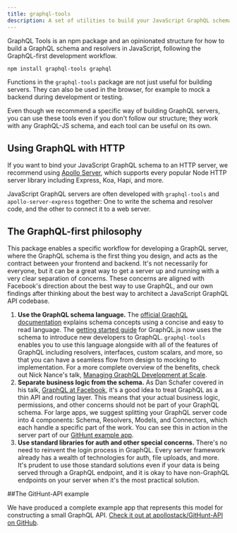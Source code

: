 ```yaml
---
title: graphql-tools
description: A set of utilities to build your JavaScript GraphQL schema in a concise and powerful way.
---
```


GraphQL Tools is an npm package and an opinionated structure for how to build a GraphQL schema and resolvers in JavaScript, following the GraphQL-first development workflow.

```txt
npm install graphql-tools graphql
```

Functions in the `graphql-tools` package are not just useful for building servers. They can also be used in the browser, for example to mock a backend during development or testing.

Even though we recommend a specific way of building GraphQL servers, you can use these tools even if you don't follow our structure; they work with any GraphQL-JS schema, and each tool can be useful on its own.

## Using GraphQL with HTTP

If you want to bind your JavaScript GraphQL schema to an HTTP server, we recommend using [Apollo Server](https://www.apollographql.com/docs/apollo-server/), which supports every popular Node HTTP server library including Express, Koa, Hapi, and more.

JavaScript GraphQL servers are often developed with `graphql-tools` and `apollo-server-express` together: One to write the schema and resolver code, and the other to connect it to a web server.

## The GraphQL-first philosophy

This package enables a specific workflow for developing a GraphQL server, where the GraphQL schema is the first thing you design, and acts as the contract between your frontend and backend. It's not necessarily for everyone, but it can be a great way to get a server up and running with a very clear separation of concerns. These concerns are aligned with Facebook's direction about the best way to use GraphQL, and our own findings after thinking about the best way to architect a JavaScript GraphQL API codebase.

1. **Use the GraphQL schema language.** The [official GraphQL documentation](http://graphql.org/learn/schema/) explains schema concepts using a concise and easy to read language. The [getting started guide](http://graphql.org/graphql-js/) for GraphQL.js now uses the schema to introduce new developers to GraphQL. `graphql-tools` enables you to use this language alongside with all of the features of GraphQL including resolvers, interfaces, custom scalars, and more, so that you can have a seamless flow from design to mocking to implementation. For a more complete overview of the benefits, check out Nick Nance's talk, [Managing GraphQL Development at Scale](https://www.youtube.com/watch?v=XOM8J4LaYFg).
2. **Separate business logic from the schema.** As Dan Schafer covered in his talk, [GraphQL at Facebook](https://medium.com/apollo-stack/graphql-at-facebook-by-dan-schafer-38d65ef075af#.jduhdwudr), it's a good idea to treat GraphQL as a thin API and routing layer. This means that your actual business logic, permissions, and other concerns should not be part of your GraphQL schema. For large apps, we suggest splitting your GraphQL server code into 4 components: Schema, Resolvers, Models, and Connectors, which each handle a specific part of the work. You can see this in action in the server part of our [GitHunt example app](https://github.com/apollostack/GitHunt-API/blob/master/api/schema.js).
3. **Use standard libraries for auth and other special concerns.** There's no need to reinvent the login process in GraphQL. Every server framework already has a wealth of technologies for auth, file uploads, and more. It's prudent to use those standard solutions even if your data is being served through a GraphQL endpoint, and it is okay to have non-GraphQL endpoints on your server when it's the most practical solution.

##The GitHunt-API example

We have produced a complete example app that represents this model for constructing a small GraphQL API. [Check it out at apollostack/GitHunt-API on GitHub](https://github.com/apollostack/GitHunt-API).
